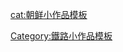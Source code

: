 {{Asbox
| image     =DPRKRailway-logo.png
| pix       = 
| subject   = 
| qualifier = 與[[朝鲜民主主义人民共和国|朝鲜]][[:Category:鐵路|鐵路]]相關
| category  = 朝鲜铁路小作品
| tempsort  = 
| name      = Template:朝鲜铁路小作品
}}<noinclude>
[[Category:鐵路小作品模板]]
[[cat:朝鲜小作品模板]]
</noinclude>